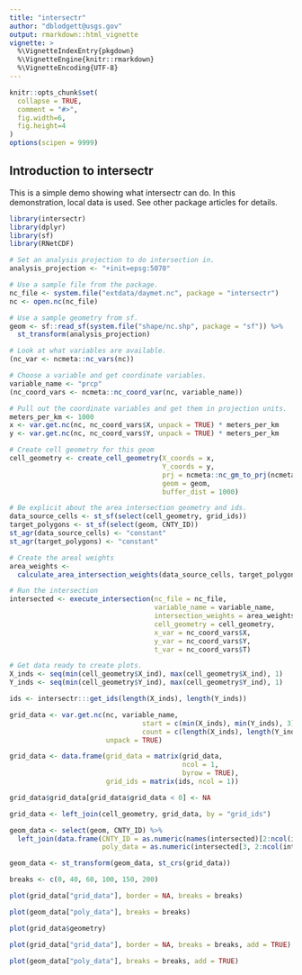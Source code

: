 ```yaml
---
title: "intersectr"
author: "dblodgett@usgs.gov"
output: rmarkdown::html_vignette
vignette: >
  %\VignetteIndexEntry{pkgdown}
  %\VignetteEngine{knitr::rmarkdown}
  %\VignetteEncoding{UTF-8}
---
```


```r
knitr::opts_chunk$set(
  collapse = TRUE,
  comment = "#>",
  fig.width=6, 
  fig.height=4
)
options(scipen = 9999)
```

## Introduction to intersectr 

This is a simple demo showing what intersectr can do. In this demonstration, local data is used. See other package articles for details.

```r
library(intersectr)
library(dplyr)
library(sf)
library(RNetCDF)

# Set an analysis projection to do intersection in.
analysis_projection <- "+init=epsg:5070"

# Use a sample file from the package.
nc_file <- system.file("extdata/daymet.nc", package = "intersectr")
nc <- open.nc(nc_file)

# Use a sample geometry from sf.
geom <- sf::read_sf(system.file("shape/nc.shp", package = "sf")) %>%
  st_transform(analysis_projection)

# Look at what variables are available.
(nc_var <- ncmeta::nc_vars(nc))

# Choose a variable and get coordinate variables.
variable_name <- "prcp"
(nc_coord_vars <- ncmeta::nc_coord_var(nc, variable_name))

# Pull out the coordinate variables and get them in projection units.
meters_per_km <- 1000
x <- var.get.nc(nc, nc_coord_vars$X, unpack = TRUE) * meters_per_km
y <- var.get.nc(nc, nc_coord_vars$Y, unpack = TRUE) * meters_per_km

# Create cell geometry for this geom
cell_geometry <- create_cell_geometry(X_coords = x, 
                                      Y_coords = y, 
                                      prj = ncmeta::nc_gm_to_prj(ncmeta::nc_grid_mapping_atts(nc)), 
                                      geom = geom, 
                                      buffer_dist = 1000)

# Be explicit about the area intersection geometry and ids.
data_source_cells <- st_sf(select(cell_geometry, grid_ids))
target_polygons <- st_sf(select(geom, CNTY_ID))
st_agr(data_source_cells) <- "constant"
st_agr(target_polygons) <- "constant"

# Create the areal weights
area_weights <- 
  calculate_area_intersection_weights(data_source_cells, target_polygons)

# Run the intersection
intersected <- execute_intersection(nc_file = nc_file,
                                    variable_name = variable_name,
                                    intersection_weights = area_weights,
                                    cell_geometry = cell_geometry,
                                    x_var = nc_coord_vars$X, 
                                    y_var = nc_coord_vars$Y, 
                                    t_var = nc_coord_vars$T)

# Get data ready to create plots.
X_inds <- seq(min(cell_geometry$X_ind), max(cell_geometry$X_ind), 1)
Y_inds <- seq(min(cell_geometry$Y_ind), max(cell_geometry$Y_ind), 1)

ids <- intersectr:::get_ids(length(X_inds), length(Y_inds))

grid_data <- var.get.nc(nc, variable_name,
                                 start = c(min(X_inds), min(Y_inds), 3),
                                 count = c(length(X_inds), length(Y_inds), 1), 
                        unpack = TRUE)

grid_data <- data.frame(grid_data = matrix(grid_data,
                                           ncol = 1,
                                           byrow = TRUE),
                        grid_ids = matrix(ids, ncol = 1))

grid_data$grid_data[grid_data$grid_data < 0] <- NA

grid_data <- left_join(cell_geometry, grid_data, by = "grid_ids")

geom_data <- select(geom, CNTY_ID) %>%
  left_join(data.frame(CNTY_ID = as.numeric(names(intersected)[2:ncol(intersected)]),
                       poly_data = as.numeric(intersected[3, 2:ncol(intersected)])), by = "CNTY_ID")

geom_data <- st_transform(geom_data, st_crs(grid_data))

breaks <- c(0, 40, 60, 100, 150, 200)

plot(grid_data["grid_data"], border = NA, breaks = breaks)

plot(geom_data["poly_data"], breaks = breaks)

plot(grid_data$geometry)

plot(grid_data["grid_data"], border = NA, breaks = breaks, add = TRUE)

plot(geom_data["poly_data"], breaks = breaks, add = TRUE)
```
